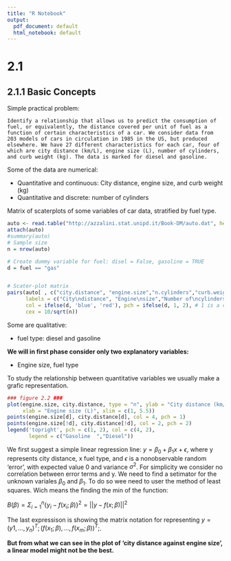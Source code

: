 ```yaml
---
title: "R Notebook"
output:
  pdf_document: default
  html_notebook: default
---
```


# 2.1

## 2.1.1 Basic Concepts

Simple practical problem:

    Identify a relationship that allows us to predict the consumption of fuel, or equivalently, the distance covered per unit of fuel as a function of certain characteristics of a car. We consider data from 203 models of cars in circulation in 1985 in the US, but produced elsewhere. We have 27 different characteristics for each car, four of which are city distance (km/L), engine size (L), number of cylinders, and curb weight (kg). The data is marked for diesel and gasoline.

Some of the data are numerical:

* Quantitative and continuous: City distance, engine size, and curb weight (kg)
* Quantitative and discrete: number of cylinders

Matrix of scaterplots of some variables of car data, stratified by fuel type.

```r
auto <- read.table("http://azzalini.stat.unipd.it/Book-DM/auto.dat", header = TRUE)
attach(auto)
#summary(auto)
# Sample size
n = nrow(auto)

# Create dummy variable for fuel: disel = False, gasoline = TRUE
d = fuel == "gas"


# Scater-plot matrix
pairs(auto[ , c("city.distance", "engine.size","n.cylinders","curb.weight")],     
      labels = c("City\ndistance", "Engine\nsize","Number of\ncylinders", "Curb\nweight"),
      col = ifelse(d, 'blue', 'red'), pch = ifelse(d, 1, 2), # 1 is a circle, 2 is a triangle
      cex = 10/sqrt(n))
```

Some are qualitative:

* fuel type: diesel and gasoline

__We will in first phase consider only two explanatory variables:__

* Engine size, fuel type

To study the relationship between quantitative variables we usually make a grafic representation.

```r
### figure 2.2 ###
plot(engine.size, city.distance, type = "n", ylab = "City distance (km/L)",
     xlab = "Engine size (L)", xlim = c(1, 5.5))
points(engine.size[d], city.distance[d], col = 4, pch = 1)
points(engine.size[!d], city.distance[!d], col = 2, pch = 2)
legend('topright', pch = c(1, 2), col = c(4, 2),
       legend = c("Gasoline  ","Diesel"))
```

We first suggest a simple linear regression line: $y = \beta_{0} + \beta_{1} x + \epsilon$, where y represents city distance, x fuel type, and $\epsilon$ is a nonobservable random 'error', with expected value 0 and variance $\sigma^2$. For simplicity we consider no correlation between error terms and y.
We need to find a setimator for the unknown variales $\beta_{0}$ and $\beta_{1}$. To do so wee need to user the method of least squares. Wich means the finding the min of the function:

\center $B(\beta)=\Sigma_{i=1}^n \{y_{i} -f(x_{i};\beta) \}^2 = ||y-f(x;\beta)||^2$ \center

The last expressison is showing the matrix notation for representing $y = (y1,...,y_{n})^T; (f(x_{1};\beta),...,f(x_{m};\beta))^T;$.

__But from what we can see in the plot of 'city distance against engine size', a linear model might not be the best.__



